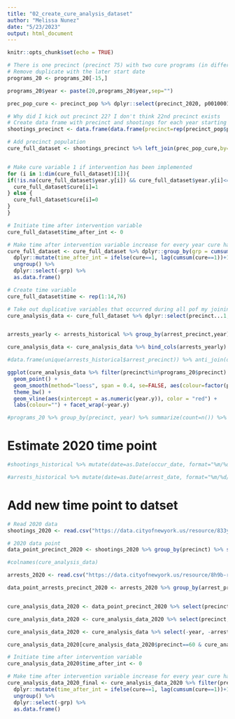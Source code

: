 ```yaml
---
title: "02_create_cure_analysis_dataset"
author: "Melissa Nunez"
date: "5/23/2023"
output: html_document
---
```


```r
knitr::opts_chunk$set(echo = TRUE)
```


```r
# There is one precinct (precinct 75) with two cure programs (in different neighborhoods). We keep the intervention that started first (has more follow up data)
# Remove duplicate with the later start date
programs_20 <- programs_20[-15,]

programs_20$year <- paste(20,programs_20$year,sep="")

prec_pop_cure <- precinct_pop %>% dplyr::select(precinct_2020, p0010001) %>% dplyr::left_join(programs_20, by = c("precinct_2020"="precinct")) %>% dplyr::mutate(cure=ifelse(precinct_2020 %in% programs_20$precinct,"yes", "no")) %>% dplyr::select(precinct_2020, p0010001,council_district,year, month,cure)

# Why did I kick out precinct 22? I don't think 22nd precinct exists
# Create data frame with precinct and shootings for each year starting in 2006
shootings_precinct <- data.frame(data.frame(precinct=rep(precinct_pop$precinct_2020, 14)) %>% arrange(precinct),years_since=rep(2006:2019, 7)) %>% filter(precinct!=22) %>% bind_cols(shootings_historical %>% group_by(precinct,year) %>% summarize(shootings_count=n()) %>% ungroup() %>% complete(precinct, year=unique(shootings_historical$year), fill = list(shootings_count = 0)))

# Add precinct population
cure_full_dataset <- shootings_precinct %>% left_join(prec_pop_cure,by=c("precinct...1"="precinct_2020")) %>% mutate(cure=0)


# Make cure variable 1 if intervention has been implemented
for (i in 1:dim(cure_full_dataset)[1]){
if(!is.na(cure_full_dataset$year.y[i]) && cure_full_dataset$year.y[i]<=cure_full_dataset$year.x[i]){
  cure_full_dataset$cure[i]=1
} else {
  cure_full_dataset$cure[i]=0
}
}

# Initiate time after intervention variable
cure_full_dataset$time_after_int <- 0

# Make time after intervention variable increase for every year cure has been implemented
cure_full_dataset <- cure_full_dataset %>% dplyr::group_by(grp = cumsum(cure==0)) %>%
  dplyr::mutate(time_after_int = ifelse(cure==1, lag(cumsum(cure==1))+1,0)) %>% 
  ungroup() %>% 
  dplyr::select(-grp) %>%
  as.data.frame()

# Create time variable
cure_full_dataset$time <- rep(1:14,76)

# Take out duplicative variables that occurred during all pof my joining and create shootings per person variable
cure_analysis_data <- cure_full_dataset %>% dplyr::select(precinct...1,year.x,time,cure,time_after_int, p0010001,shootings_count) %>% dplyr::mutate(shootings_per_person=shootings_count/p0010001)


arrests_yearly <- arrests_historical %>% group_by(arrest_precinct,year) %>% summarize(arrests_count=n()) %>% ungroup() %>% complete(arrest_precinct, year=unique(arrests_historical$year), fill = list(arrests_count = 0)) %>% filter(arrest_precinct!=22, arrest_precinct!=27)

cure_analysis_data <- cure_analysis_data %>% bind_cols(arrests_yearly) %>% dplyr::mutate(arrests_per_pop=arrests_count/p0010001) %>% dplyr::mutate(cure=factor(cure))

#data.frame(unique(arrests_historical$arrest_precinct)) %>% anti_join(data.frame(unique(shootings_historical$precinct)), by = c("unique.arrests_historical.arrest_precinct."="unique.shootings_historical.precinct."))

ggplot(cure_analysis_data %>% filter(precinct%in%programs_20$precinct) %>% left_join(programs_20, by="precinct"), aes(x = as.numeric(year.x), y = shootings_count, group=precinct, color=factor(precinct))) +
  geom_point() +
  geom_smooth(method="loess", span = 0.4, se=FALSE, aes(colour=factor(precinct))) +
  theme_bw() +
  geom_vline(aes(xintercept = as.numeric(year.y)), color = "red") +
  labs(colour="") + facet_wrap(~year.y)

#programs_20 %>% group_by(precinct, year) %>% summarize(count=n()) %>% arrange(year)
```


# Estimate 2020 time point
```r
#shootings_historical %>% mutate(date=as.Date(occur_date, format="%m/%d/%Y"), month=as.numeric(month), day=as.numeric(day)) %>% filter(month %in% c(1:3)) %>% filter(ifelse(month==3,day<=15, day %in% c(1:31))) %>% group_by(year) %>% summarize(count=n()) %>% left_join(shootings_historical %>% group_by(year) %>% summarize(count=n()), by="year") %>% mutate(percent=count.x/count.y*100, percent=round(percent,2)) %>% filter(year>=2012) %>% summarize(avg=mean(percent))

#arrests_historical %>% mutate(date=as.Date(arrest_date, format="%m/%d/%Y"), month=as.numeric(month), day=as.numeric(day)) %>% filter(month %in% c(1:3)) %>% filter(ifelse(month==3,day<=15, day %in% c(1:31))) %>% group_by(year) %>% summarize(count=n()) %>% left_join(arrests_historical %>% group_by(year) %>% summarize(count=n()), by="year") %>% mutate(percent=count.x/count.y*100, percent=round(percent,2)) %>% filter(year>=2012) %>% summarize(avg=mean(percent))

```

# Add new time point to datset
```r
# Read 2020 data
shootings_2020 <- read.csv("https://data.cityofnewyork.us/resource/833y-fsy8.csv?$query=SELECT%0A%20%20%60incident_key%60%2C%0A%20%20%60occur_date%60%2C%0A%20%20%60occur_time%60%2C%0A%20%20%60boro%60%2C%0A%20%20%60loc_of_occur_desc%60%2C%0A%20%20%60precinct%60%2C%0A%20%20%60jurisdiction_code%60%2C%0A%20%20%60loc_classfctn_desc%60%2C%0A%20%20%60location_desc%60%2C%0A%20%20%60statistical_murder_flag%60%2C%0A%20%20%60perp_age_group%60%2C%0A%20%20%60perp_sex%60%2C%0A%20%20%60perp_race%60%2C%0A%20%20%60vic_age_group%60%2C%0A%20%20%60vic_sex%60%2C%0A%20%20%60vic_race%60%2C%0A%20%20%60x_coord_cd%60%2C%0A%20%20%60y_coord_cd%60%2C%0A%20%20%60latitude%60%2C%0A%20%20%60longitude%60%2C%0A%20%20%60geocoded_column%60%2C%0A%20%20%60%3A%40computed_region_yeji_bk3q%60%2C%0A%20%20%60%3A%40computed_region_92fq_4b7q%60%2C%0A%20%20%60%3A%40computed_region_sbqj_enih%60%2C%0A%20%20%60%3A%40computed_region_efsh_h5xi%60%2C%0A%20%20%60%3A%40computed_region_f5dn_yrer%60%0AWHERE%0A%20%20%60occur_date%60%0A%20%20%20%20BETWEEN%20%222020-01-01T00%3A00%3A00%22%20%3A%3A%20floating_timestamp%0A%20%20%20%20AND%20%222020-03-15T12%3A59%3A59%22%20%3A%3A%20floating_timestamp")

# 2020 data point
data_point_precinct_2020 <- shootings_2020 %>% group_by(precinct) %>% summarize(count=n()) %>% mutate(total_shootings=round(count/.157375,0))

#colnames(cure_analysis_data)

arrests_2020 <- read.csv("https://data.cityofnewyork.us/resource/8h9b-rp9u.csv?$query=SELECT%0A%20%20%60arrest_key%60%2C%0A%20%20%60arrest_date%60%2C%0A%20%20%60pd_cd%60%2C%0A%20%20%60pd_desc%60%2C%0A%20%20%60ky_cd%60%2C%0A%20%20%60ofns_desc%60%2C%0A%20%20%60law_code%60%2C%0A%20%20%60law_cat_cd%60%2C%0A%20%20%60arrest_boro%60%2C%0A%20%20%60arrest_precinct%60%2C%0A%20%20%60jurisdiction_code%60%2C%0A%20%20%60age_group%60%2C%0A%20%20%60perp_sex%60%2C%0A%20%20%60perp_race%60%2C%0A%20%20%60x_coord_cd%60%2C%0A%20%20%60y_coord_cd%60%2C%0A%20%20%60latitude%60%2C%0A%20%20%60longitude%60%2C%0A%20%20%60lon_lat%60%2C%0A%20%20%60%3A%40computed_region_efsh_h5xi%60%2C%0A%20%20%60%3A%40computed_region_f5dn_yrer%60%2C%0A%20%20%60%3A%40computed_region_yeji_bk3q%60%2C%0A%20%20%60%3A%40computed_region_92fq_4b7q%60%2C%0A%20%20%60%3A%40computed_region_sbqj_enih%60")

data_point_arrests_precinct_2020 <- arrests_2020 %>% group_by(arrest_precinct) %>% summarize(count=n()) %>% mutate(total_arrests=round(count/.2165625,0))


cure_analysis_data_2020 <- data_point_precinct_2020 %>% select(precinct, total_shootings) %>% mutate(year.x=2020, time=15,cure=1, time_after_int=0) %>% left_join(precinct_pop %>% select(precinct_2020, p0010001), by=c("precinct"="precinct_2020")) %>% mutate(shootings_per_person=total_shootings/p0010001) %>% left_join(data_point_arrests_precinct_2020 %>% select(arrest_precinct, total_arrests), by=c("precinct"="arrest_precinct")) %>% mutate(arrests_per_pop=total_arrests/p0010001) %>% rename(shootings_count=total_shootings, arrests_count=total_arrests)

cure_analysis_data_2020 <- cure_analysis_data_2020 %>% select(precinct, year.x, time, cure, time_after_int, p0010001, shootings_count, shootings_per_person,arrests_count, arrests_per_pop)

cure_analysis_data_2020 <- cure_analysis_data %>% select(-year, -arrest_precinct) %>% mutate(year.x=as.numeric(year.x)) %>% bind_rows(cure_analysis_data_2020 %>% mutate(cure=factor(cure))) %>% complete(precinct, year.x=as.numeric(c(unique(shootings_historical$year), 2020)), fill = list(shootings_count = 0)) %>% arrange(precinct)

cure_analysis_data_2020[cure_analysis_data_2020$precinct==60 & cure_analysis_data_2020$year.x==2020,] <- cure_analysis_data_2020 %>% filter(precinct==60 & year.x==2020) %>% mutate(time=15, cure=factor(1),time_after_int=0, p0010001=104278, shootings_per_person=0, arrests_count=46, arrests_per_pop=46/p0010001)

# Initiate time after intervention variable
cure_analysis_data_2020$time_after_int <- 0

# Make time after intervention variable increase for every year cure has been implemented
cure_analysis_data_2020_final <- cure_analysis_data_2020 %>% filter(precinct %in% programs_20$precinct) %>% dplyr::group_by(grp = cumsum(cure==0)) %>%
  dplyr::mutate(time_after_int = ifelse(cure==1, lag(cumsum(cure==1))+1,0)) %>% 
  ungroup() %>% 
  dplyr::select(-grp) %>%
  as.data.frame()
                                                                                    

```








